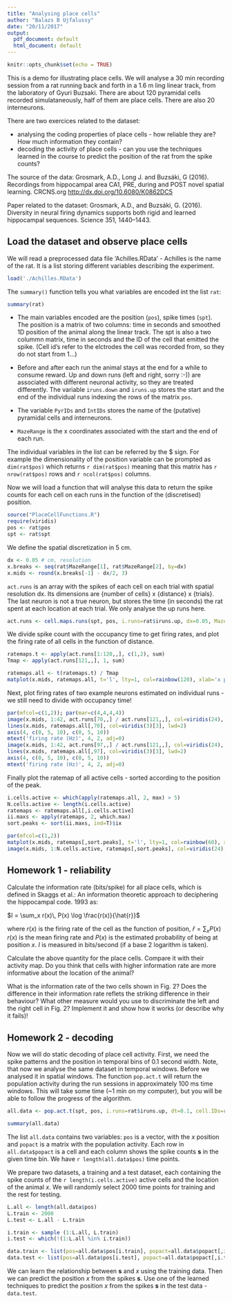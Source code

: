 ```yaml
---
title: "Analysing place cells"
author: "Balazs B Ujfalussy"
date: "20/11/2017"
output:
  pdf_document: default
  html_document: default
---
```


```r
knitr::opts_chunk$set(echo = TRUE)
```


This is a demo for illustrating place cells. We will analyse a 30 min recording session from a rat running back and forth in a 1.6 m ling linear track, from the laboratory of Gyuri Buzsaki. There are about 120 pyramidal cells recorded simulataneously, half of them are place cells. There are also 20 interneurons. 

There are two exercices related to the dataset: 

* analysing the coding properties of place cells - how reliable they are? How much information they contain?
* decoding the activity of place cells - can you use the techniques learned in the course to predict the position of the rat from the spike counts?

The source of the data:
Grosmark, A.D., Long J. and Buzsáki, G (2016). Recordings from hippocampal area CA1, PRE, during and POST novel spatial learning. CRCNS.org <http://dx.doi.org/10.6080/K0862DC5>

Paper related to the dataset:
Grosmark, A.D., and Buzsáki, G. (2016). Diversity in neural firing dynamics supports
both rigid and learned hippocampal sequences. Science 351, 1440–1443.


## Load the dataset and observe place cells

We will read a preprocessed data file 'Achilles.RData' - Achilles is the name of the rat. It is a list storing different variables describing the experiment.
```r
load('./Achilles.RData')
```

The `summary()` function tells you what variables are encoded int the list `rat`:
```r
summary(rat)
```

* The main variables encoded are the position (`pos`), spike times (`spt`). The position is a matrix of two columns: time in seconds and smoothed 1D position of the animal along the linear track. The spt is also a two colummn matrix, time in seconds and the ID of the cell that emitted the spike. (Cell id's refer to the elctrodes the cell was recorded from, so they do not start from 1...)

* Before and after each run the animal stays at the end for a while to consume reward. Up and down runs (left and right, sorry :-)) are associated with different neuronal activity, so they are treated differently. The variable `iruns.down` and `iruns.up` stores the start and the end of the individual runs indexing the rows of the matrix `pos`.

* The variable `PyrIDs` and `IntIDs` stores the name of the (putative) pyramidal cells and interneurons. 

* `MazeRange` is the x coordinates associated with the start and the end of each run. 

The individual variables in the list can be referred by the \$ sign. For example the dimensionality of the position variable can be prompted as `dim(rat$pos)` which returns `r dim(rat$pos)` meaning that this matrix has `r nrow(rat$pos)` rows and `r ncol(rat$pos)` columns.

Now we will load a function that will analyse this data to return the spike counts for each cell on each runs in the function of the (discretised) position.
```r
source("PlaceCellFunctions.R")
require(viridis)
pos <- rat$pos
spt <- rat$spt
```


We define the spatial discretization in 5 cm.
```r
dx <- 0.05 # cm, resolution 
x.breaks <- seq(rat$MazeRange[1], rat$MazeRange[2], by=dx)
x.mids <- round(x.breaks[-1] - dx/2, 3)
```


`act.runs` is an array with the spikes of each cell on each trial with spatial resolution dx. Its dimensions are {number of cells} x {distance} x {trials}. The last neuron is not a true neuron, but stores the time (in seconds) the rat spent at each location at each trial. We only analyse the up runs here.

```r
act.runs <- cell.maps.runs(spt, pos, i.runs=rat$iruns.up, dx=0.05, MazeRange=rat$MazeRange, cell.IDs=rat$PyrIDs)
```


We divide spike count with the occupancy time to get firing rates, and plot the firing rate of all cells in the function of distance.
```r
ratemaps.t <- apply(act.runs[1:120,,], c(1,2), sum)
Tmap <- apply(act.runs[121,,], 1, sum)

ratemaps.all <- t(ratemaps.t) / Tmap
matplot(x.mids, ratemaps.all, t='l', lty=1, col=rainbow(120), xlab='x position (m)', ylab='firing rate (Hz)')
```

Next, plot firing rates of two example neurons estimated on individual runs - we still need to divide with occupancy time!


```r
par(mfcol=c(1,2)); par(mar=c(4,4,4,4))
image(x.mids, 1:42, act.runs[70,,] / act.runs[121,,], col=viridis(24), xlab='x position (m)', ylab='trial', main='', ylim=c(0, 42))
lines(x.mids, ratemaps.all[,70], col=viridis(3)[3], lwd=2)
axis(4, c(0, 5, 10), c(0, 5, 10))
mtext('firing rate (Hz)', 4, 2, adj=0)
image(x.mids, 1:42, act.runs[97,,] / act.runs[121,,], col=viridis(24), xlab='x position (m)', ylab='trial', main='', ylim=c(0, 42))
lines(x.mids, ratemaps.all[,97], col=viridis(3)[3], lwd=2)
axis(4, c(0, 5, 10), c(0, 5, 10))
mtext('firing rate (Hz)', 4, 2, adj=0)
```


Finally plot the ratemap of all active cells - sorted according to the position of the peak.

```r
i.cells.active <- which(apply(ratemaps.all, 2, max) > 5)
N.cells.active <- length(i.cells.active)
ratemaps <- ratemaps.all[,i.cells.active]
ii.maxs <- apply(ratemaps, 2, which.max)
sort.peaks <- sort(ii.maxs, ind=T)$ix
```

```r
par(mfcol=c(1,2))
matplot(x.mids, ratemaps[,sort.peaks], t='l', lty=1, col=rainbow(60), xlab='x position (m)', ylab='firing rate (Hz)')
image(x.mids, 1:N.cells.active, ratemaps[,sort.peaks], col=viridis(24), xlab='x position (m)', ylab='cell')
```

## Homework 1 - reliability

Calculate the information rate (bits/spike) for all place cells, which is defined in Skaggs et al.: An information theoretic approach to deciphering the hippocampal code. 1993 as:

$I = \sum_x r(x)\, P(x) \log \frac{r(x)}{\hat{r}}$

where $r(x)$ is the firing rate of the cell as the function of position, $\hat{r} = \sum_x P(x)\,r(x)$ is the mean firing rate and $P(x)$ is the estimated probability of being at position $x$. $I$ is measured in bits/second (if a base 2 logarithm is taken).

Calculate the above quantity for the place cells. Compare it with their activity map. Do you think that cells with higher information rate are more informative about the location of the animal? 

What is the information rate of the two cells shown in Fig. 2? Does the difference in their information rate reflets the striking difference in their behaviour? What other measure would you use to discriminate the left and the right cell in Fig. 2? Implement it and show how it works (or describe why it fails)!


## Homework 2 - decoding


Now we will do static decoding of place cell activity. First, we need the spike patterns and the position in temporal bins of 0.1 second width. Note, that now we analyse the same dataset in temporal windows. Before we analysed it in spatial windows. The function `pop.act.t` will return the population activity during the run sessions in approximately 100 ms time windows. This will take some time (~1 min on my computer), but you will be able to follow the progress of the algorithm.

```r
all.data <- pop.act.t(spt, pos, i.runs=rat$iruns.up, dt=0.1, cell.IDs=rat$PyrIDs[i.cells.active])
```

```r
summary(all.data)
```

The list `all.data` contains two variables: `pos` is a vector, with the $x$ position and `popact` is a matrix with the population activity. Each row in `all.data$popact` is a cell and each column shows the spike counts $\mathbf{s}$ in the given time bin. We have `r length(all.data$pos)` time points.


We prepare two datasets, a training and a test dataset, each containing the spike counts of the `r length(i.cells.active)` active cells and the location of the animal $x$. We will randomly select 2000 time points for training and the rest for testing.

```r
L.all <- length(all.data$pos)
L.train <- 2000
L.test <- L.all - L.train

i.train <- sample (1:L.all, L.train)
i.test <- which(!(1:L.all %in% i.train))

data.train <- list(pos=all.data$pos[i.train], popact=all.data$popact[,i.train])
data.test <- list(pos=all.data$pos[i.test], popact=all.data$popact[,i.test])
```

We can learn the relationship between $\mathbf{s}$ and $x$ using the training data. Then we can predict the position $x$ from the spikes $\mathbf{s}$. Use one of the learned techniques to predict the position $x$ from the spikes $\mathbf{s}$ in the test data - `data.test`.
